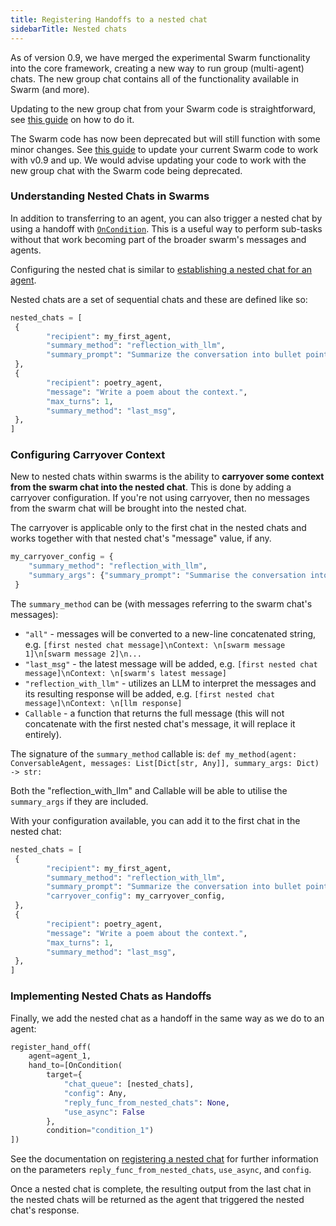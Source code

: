 ```yaml
---
title: Registering Handoffs to a nested chat
sidebarTitle: Nested chats
---
```


<Warning>
As of version 0.9, we have merged the experimental Swarm functionality into the core framework, creating a new way to run group (multi-agent) chats. The new group chat contains all of the functionality available in Swarm (and more).

Updating to the new group chat from your Swarm code is straightforward, see [this guide](/docs/user-guide/advanced-concepts/swarm/deprecation) on how to do it.

The Swarm code has now been deprecated but will still function with some minor changes. See [this guide](/docs/user-guide/advanced-concepts/swarm/deprecation) to update your current Swarm code to work with v0.9 and up. We would advise updating your code to work with the new group chat with the Swarm code being deprecated.
</Warning>

### Understanding Nested Chats in Swarms

In addition to transferring to an agent, you can also trigger a nested chat by using a handoff with [`OnCondition`](/docs/api-reference/autogen/OnCondition). This is a useful way to perform sub-tasks without that work becoming part of the broader swarm's messages and agents.

Configuring the nested chat is similar to [establishing a nested chat for an agent](/docs/user-guide/advanced-concepts/conversation-patterns-deep-dive#nested-chats).

Nested chats are a set of sequential chats and these are defined like so:
```python
nested_chats = [
 {
        "recipient": my_first_agent,
        "summary_method": "reflection_with_llm",
        "summary_prompt": "Summarize the conversation into bullet points.",
 },
 {
        "recipient": poetry_agent,
        "message": "Write a poem about the context.",
        "max_turns": 1,
        "summary_method": "last_msg",
 },
]
```

### Configuring Carryover Context

New to nested chats within swarms is the ability to **carryover some context from the swarm chat into the nested chat**. This is done by adding a carryover configuration. If you're not using carryover, then no messages from the swarm chat will be brought into the nested chat.

The carryover is applicable only to the first chat in the nested chats and works together with that nested chat's "message" value, if any.

```python
my_carryover_config = {
    "summary_method": "reflection_with_llm",
    "summary_args": {"summary_prompt": "Summarise the conversation into bullet points."}
 }
```

The `summary_method` can be (with messages referring to the swarm chat's messages):

- `"all"` - messages will be converted to a new-line concatenated string, e.g. `[first nested chat message]\nContext: \n[swarm message 1]\n[swarm message 2]\n...`
- `"last_msg"` - the latest message will be added, e.g. `[first nested chat message]\nContext: \n[swarm's latest message]`
- `"reflection_with_llm"` - utilizes an LLM to interpret the messages and its resulting response will be added, e.g. `[first nested chat message]\nContext: \n[llm response]`
- `Callable` - a function that returns the full message (this will not concatenate with the first nested chat's message, it will replace it entirely).

The signature of the `summary_method` callable is:
`def my_method(agent: ConversableAgent, messages: List[Dict[str, Any]], summary_args: Dict) -> str:`

Both the "reflection_with_llm" and Callable will be able to utilise the `summary_args` if they are included.

With your configuration available, you can add it to the first chat in the nested chat:
```python
nested_chats = [
 {
        "recipient": my_first_agent,
        "summary_method": "reflection_with_llm",
        "summary_prompt": "Summarize the conversation into bullet points.",
        "carryover_config": my_carryover_config,
 },
 {
        "recipient": poetry_agent,
        "message": "Write a poem about the context.",
        "max_turns": 1,
        "summary_method": "last_msg",
 },
]
```

### Implementing Nested Chats as Handoffs

Finally, we add the nested chat as a handoff in the same way as we do to an agent:

```python
register_hand_off(
    agent=agent_1,
    hand_to=[OnCondition(
        target={
            "chat_queue": [nested_chats],
            "config": Any,
            "reply_func_from_nested_chats": None,
            "use_async": False
        },
        condition="condition_1")
])
```

See the documentation on [registering a nested chat](/docs/api-reference/autogen/ConversableAgent#register-nested-chats) for further information on the parameters `reply_func_from_nested_chats`, `use_async`, and `config`.

Once a nested chat is complete, the resulting output from the last chat in the nested chats will be returned as the agent that triggered the nested chat's response.
